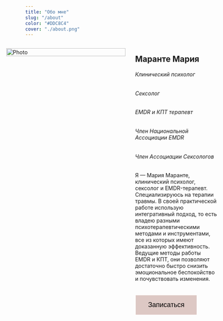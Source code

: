 ```yaml
---
title: "Обо мне"
slug: "/about"
color: "#DDC8C4"
cover: "./about.png"
---
```


<div style="display:flex; align-items: flex-start">

<div style="width: 80%; margin-left: -10%;">

<img src="../../../files/photo.jpg" alt="Photo" width="100%"></img>

</div>

<div style=" width: 55%; padding-left: 5%;">

## Маранте Мария

###### Клинический психолог

###### Сексолог

###### EMDR и КПТ терапевт

###### Член Национальной Ассоциации EMDR

###### Член Ассоциации Сексологов

Я — Мария Маранте, клинический психолог, сексолог и EMDR-терапевт. Специализируюсь на терапии травмы.
В своей практической работе использую интегративный подход, то есть владею разными психотерапевтическими методами и инструментами, все из которых имеют доказанную эффективность.
Ведущие методы работы EMDR и КПТ, они позволяют достаточно быстро снизить эмоциональное беспокойство и почувствовать изменения.

<br />

<a href="./client" target="_blank">
<button type="button" style="border: none; background-color: #DDC8C4; padding: 15px 32px; text-align: center; text-decoration: none; display: inline-block; font-size: 18px; margin: 4px 2px; cursor: pointer;">
  Записаться
</button>
</a>

</div>

</div>
